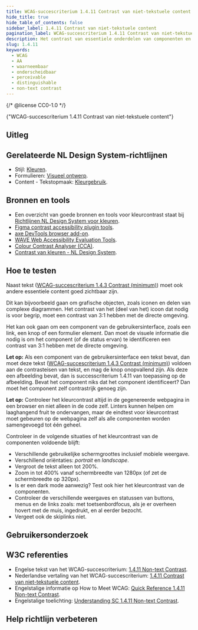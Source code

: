 ```yaml
---
title: WCAG-succescriterium 1.4.11 Contrast van niet-tekstuele content
hide_title: true
hide_table_of_contents: false
sidebar_label: 1.4.11 Contrast van niet-tekstuele content
pagination_label: WCAG-succescriterium 1.4.11 Contrast van niet-tekstuele content
description: Het contrast van essentiele onderdelen van componenten en de directe omgeving moet sterk genoeg zijn, zodat de onderdelen herkenbaar zijn.
slug: 1.4.11
keywords:
  - WCAG
  - AA
  - waarneembaar
  - onderscheidbaar
  - perceivable
  - distinguishable
  - non-text contrast
---
```


{/* @license CC0-1.0 */}


<WcagHeadingGroup level={1} conformanceLevel="Niveau AA">
  {"WCAG-succescriterium 1.4.11 Contrast van niet-tekstuele content"}
</WcagHeadingGroup>

## Uitleg

<Summary />

## Gerelateerde NL Design System-richtlijnen

- Stijl: [Kleuren](/richtlijnen/stijl/iconen).
- Formulieren: [Visueel ontwerp](/richtlijnen/formulieren/visueel-ontwerp).
- Content - Tekstopmaak: [Kleurgebruik](/richtlijnen/content/tekstopmaak/kleurgebruik).

## Bronnen en tools

- Een overzicht van goede bronnen en tools voor kleurcontrast staat bij [Richtlijnen NL Design System voor kleuren](/richtlijnen/stijl/kleuren/).
- [Figma contrast accessibility plugin tools](https://www.figma.com/community/accessibility/contrast).
- [axe DevTools browser add-on](https://www.deque.com/axe/browser-extensions/).
- [WAVE Web Accessibility Evaluation Tools](https://wave.webaim.org/).
- [Colour Contrast Analyser (CCA)](https://www.tpgi.com/color-contrast-checker/).
- [Contrast van kleuren - NL Design System](https://nldesignsystem.nl/contrast/).

## Hoe te testen

Naast tekst ([WCAG-succescriterium 1.4.3 Contrast (minimum)](/wcag/1.4.3)) moet ook andere essentiele content goed zichtbaar zijn.

Dit kan bijvoorbeeld gaan om grafische objecten, zoals iconen en delen van complexe diagrammen. Het contrast van het (deel van het) icoon dat nodig is voor begrip, moet een contrast van 3:1 hebben met de directe omgeving.

Het kan ook gaan om een component van de gebruikersinterface, zoals een link, een knop of een formulier element. Dan moet de visuele informatie die nodig is om het component (of de status ervan) te identificeren een contrast van 3:1 hebben met de directe omgeving.

**Let op:** Als een component van de gebruikersinterface een tekst bevat, dan moet deze tekst ([WCAG-succescriterium 1.4.3 Contrast (minimum)](/wcag/1.4.3)) voldoen aan de contrasteisen van tekst, en mag de knop onopvallend zijn. Als deze een afbeelding bevat, dan is successcriterium 1.4.11 van toepassing op de afbeelding. Bevat het component niks dat het component identificeert? Dan moet het component zelf contrastrijk genoeg zijn.

**Let op:** Controleer het kleurcontrast altijd in de gegenereerde webpagina in een browser en niet alleen in de code zelf. Linters kunnen helpen om laaghangend fruit te ondervangen, maar de eindtest voor kleurcontrast moet gebeuren op de webpagina zelf als alle componenten worden samengevoegd tot één geheel.

Controleer in de volgende situaties of het kleurcontrast van de componenten voldoende blijft:

- Verschillende gebruikelijke schermgroottes inclusief mobiele weergave.
- Verschillend oriëntaties: _portrait_ en _landscape_.
- Vergroot de tekst alleen tot 200%.
- Zoom in tot 400% vanaf schermbreedte van 1280px (of zet de schermbreedte op 320px).
- Is er een dark mode aanwezig? Test ook hier het kleurcontrast van de componenten.
- Controleer de verschillende weergaves en statussen van buttons, menus en de links zoals: met toetsenbordfocus, als je er overheen hovert met de muis, ingedrukt, en al eerder bezocht.
- Vergeet ook de skiplinks niet.

## Gebruikersonderzoek

<CTAGebruikersonderzoek />

## W3C referenties

- Engelse tekst van het WCAG-succescriterium: [<span lang="en">1.4.11 Non-text Contrast</span>](https://www.w3.org/TR/WCAG22/#non-text-contrast).
- Nederlandse vertaling van het WCAG-succescriterium: [1.4.11 Contrast van niet-tekstuele content](https://www.w3.org/Translations/WCAG22-nl/#non-text-contrast).
- Engelstalige informatie op <span lang="en">How to Meet WCAG</span>: [<span lang="en">Quick Reference 1.4.11 Non-text Contrast</span>](https://www.w3.org/WAI/WCAG22/quickref/#non-text-contrast).
- Engelstalige toelichting: [<span lang="en">Understanding SC 1.4.11 Non-text Contrast</span>](https://www.w3.org/WAI/WCAG22/Understanding/non-text-contrast.html).

<SpotlightSection>
  <Markdown omitH1 headinglevel={3}>
    <Disclaimer />
  </Markdown>
</SpotlightSection>

## Help richtlijn verbeteren

<Markdown omitH1 headinglevel={3}>
  <WCAGFooterInfo />
</Markdown>
